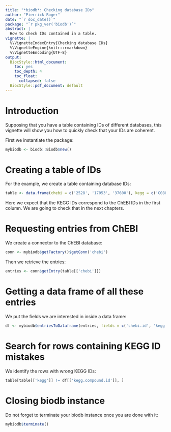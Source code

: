 ```yaml
---
title: "*biodb*: Checking database IDs"
author: "Pierrick Roger"
date: "`r doc_date()`"
package: "`r pkg_ver('biodb')`"
abstract: |
  How to check IDs contained in a table.
vignette: |
  %\VignetteIndexEntry{Checking database IDs}
  %\VignetteEngine{knitr::rmarkdown}
  %\VignetteEncoding{UTF-8}
output:
  BiocStyle::html_document:
    toc: yes
    toc_depth: 4
    toc_float:
      collapsed: false
  BiocStyle::pdf_document: default
---
```


# Introduction

Supposing that you have a table containing IDs of different databases, this vignette will show you how to quickly check that your IDs are coherent.

First we instantiate the package:
```r
mybiodb <- biodb::Biodb$new()
```

# Creating a table of IDs

For the example, we create a table containing database IDs:
```r
table <- data.frame(chebi = c('2528', '17053', '37600'), kegg = c('C08811', 'C00046', 'C08259'))
```
Here we expect that the KEGG IDs correspond to the ChEBI IDs in the first column. We are going to check that in the next chapters.

# Requesting entries from ChEBI

We create a connector to the ChEBI database:
```r
conn <- mybiodb$getFactory()$getConn('chebi')
```

Then we retrieve the entries:
```r
entries <- conn$getEntry(table[['chebi']])
```

# Getting a data frame of all these entries

We put the fields we are interested in inside a data frame:
```r
df <- mybiodb$entriesToDataframe(entries, fields = c('chebi.id', 'kegg.compound.id'))
```

# Search for rows containing KEGG ID mistakes

We identify the rows with wrong KEGG IDs:
```r
table[table[['kegg']] != df[['kegg.compound.id']], ]
```

# Closing biodb instance

Do not forget to terminate your biodb instance once you are done with it:
```r
mybiodb$terminate()
```
